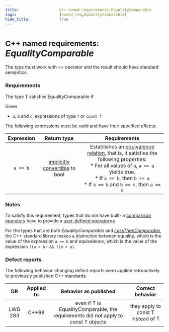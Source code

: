 ```yaml
---
title:                  C++ named requirements:EqualityComparable
tags:                   [named_req,EqualityComparable]
hide_title:             true
---
```



# <small>C++ named requirements:</small> *EqualityComparable*
The type must work with == operator and the result should have standard semantics.

### Requirements
The type T satisfies EqualityComparable if

Given
* `a`, `b` and `c`, expressions of type `T` <Since v='cpp17'>or `const T`</Since>

The following expressions must be valid and have their specified effects:

| **Expression** |           **Return type**          |                                                                                      **Requirements**                                                                                      |
|:----------:|:------------------------------:|:--------------------------------------------------------------------------------------------------------------------------------------------------------------------------------------:|
| `a == b`     | [implicitly convertible](language/implicit_conversion) to bool | Establishes an [equivalence relation](https://en.wikipedia.org/wiki/Equivalence_relation), that is, it satisfies the following properties:<br/> \* For all values of `a`, `a == a `yields <a>true</a>.<br/> \* If `a == b`, then `b == a` <br/> \* If `a == b` and `b == c`, then `a == c` |

### Notes

To satisfy this requirement, types that do not have built-in [comparison operators](/docs/std/language/operator_comparison) 
have to provide a [user-defined operator==](/docs/std/language/operators).

For the types that are both *EqualityComparable* and [*LessThanComparable*](/docs/named_req/LessThanComparable), 
the C++ standard library makes a distinction between equality, which is the value of the expression `a == b` and equivalence, 
which is the value of the expression `!(a < b) && !(b < a)`.

### Defect reports
The following behavior-changing defect reports were applied retroactively to previously published C++ standards.

|    DR   | Applied to |                                Behavior as published                               |          Correct behavior          |
|:-------:|:----------:|:----------------------------------------------------------------------------------:|:----------------------------------:|
| LWG 283 | C++98      | even if T is EqualityComparable, the requirements did not apply to const T objects | they apply to const T instead of T |